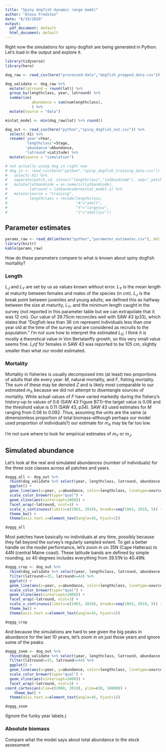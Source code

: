 ```yaml
---
title: "Spiny dogfish dynamic range model"
author: "Alexa Fredston"
date: "8/19/2020"
output:
  pdf_document: default
  html_document: default
---
```


Right now the simulations for spiny dogfish are being generated in Python. Let's load in the output and explore it. 

```r
library(tidyverse)
library(here)
```

```r
dog_raw <- read_csv(here("processed-data","dogfish_prepped_data.csv"))

dog_validate <- dog_raw %>%
  mutate(latround = round(lat)) %>% 
  group_by(lengthclass, year, latround) %>% 
  summarise(
            abundance = sum(numlengthclass),
            ) %>% 
  mutate(source = "data")

minlat_model <- min(dog_raw$lat) %>% round()

dog_out <- read_csv(here("python","spiny_dogfish_out.csv")) %>%
  select(-X1) %>% 
  rename('year'=Year,
         'lengthclass'=Stage,
         'abundance'=Abundance,
         'latround'=Latitude) %>%
  mutate(source = "simulation")

# not actually using dog_in right now 
# dog_in <- read_csv(here("python","spiny_dogfish_training_data.csv")) %>%
#   select(-X1) %>%
#   separate(patch_id, into=c("lengthclass","latbandcode"), sep="_patch") %>%
#   mutate(latbandcode = as.numeric(latbandcode),
#          latround = latbandcode+minlat_model-1) %>%
#   mutate(source = "training",
#          lengthclass = recode(lengthclass, 
#                               "A"="adult",
#                               "Y"="largejuv",
#                               "J"="smalljuv"))
```

## Parameter estimates 

```r
params_raw <- read_delim(here("python","parameter_estimates.csv"), delim=",",col_names=c("parameter","estimate"))
library(knitr)
kable(params_raw)
```

How do these parameters compare to what is known about spiny dogfish mortality? 

### Length

$L_J$ and $L_Y$ are set by us as values known without error. $L_Y$ is the mean length at maturity between females and males of the species (in cm). $L_J$ is the break point between juveniles and young adults; we defined this as halfway between the size at maturity, $L_Y$, and the minimum length caught in the survey (not reported in this parameter table but we can extrapolate that it was 12 cm). Our value of 39.75cm reconciles well with SAW 43 (p33), which states that "Dogfish less than 36 cm represent individuals less than one year old at the time of the survey and are considered as recruits to the population." I'm not sure how to interpret the estimated $L_0$; I think it is mostly a theoretical value in Von Bertalanffy growth, so this very small value seems fine. $L_inf$ for females in SAW 43 was reported to be 105 cm, slightly smaller than what our model estimated. 

### Mortality

Mortality in fisheries is usually decomposed into (at least) two proportions of adults that die every year: $M$, natural mortality, and $F$, fishing mortality. The sum of these may be denoted $Z$ and is likely most comparable to our estimated $m_A$ because we did not attempt to disentangle sources of mortality. While actual values of $F$ have varied markedly during the fishery's history--up to values of 0.6 (SAW 43 Figure B7.1)--the target value is 0.08 and the threshold value is 0.11 (SAW 43, p34). SAW 43 used estimates for $M$ ranging from 0.06 to 0.092. Thus, assuming the units are the same (a dimensionless proportion of total biomass--although perhaps our model used proportion of individuals?) our estimate for $m_A$ may be far too low. 

I'm not sure where to look for empirical estimates of $m_Y$ or $m_J$. 

## Simulated abundance

Let's look at the real and simulated abundances (number of individuals) for the three size classes across all patches and years. 

```r
doggg_all <- dog_out %>% 
  rbind(dog_validate %>% select(year, lengthclass, latround, abundance, source)) %>% 
  ggplot() + 
  geom_line(aes(x=year, y=abundance, color=lengthclass, linetype=source)) + 
  scale_color_brewer(type="qual") +
  geom_vline(aes(xintercept=2008)) +
  facet_wrap(~latround, ncol=4) +
  scale_x_continuous(limits=c(1963, 2018), breaks=seq(1963, 2018, 5)) +
  theme_bw() +
  theme(axis.text.x=element_text(angle=45, hjust=1))

doggg_all
```

Most patches have basically no individuals at any time, possibly because they fall beyond the survey's regularly sampled extent. To get a better handle on the model performance, let's zoom in on 35N (Cape Hatteras) to 44N (central Maine coast). These latitude bands are defined by simple rounding, so 40 degrees includes everything from 39.51N to 40.49N. 

```r
doggg_crop <- dog_out %>% 
  rbind(dog_validate %>% select(year, lengthclass, latround, abundance, source)) %>% 
  filter(latround>=35, latround<=44) %>%
  ggplot() + 
  geom_line(aes(x=year, y=abundance, color=lengthclass, linetype=source)) + 
  scale_color_brewer(type="qual") +
  geom_vline(aes(xintercept=2008)) +
  facet_wrap(~latround, ncol=3) +
  scale_x_continuous(limits=c(1963, 2018), breaks=seq(1963, 2018, 5)) +
  theme_bw() +
  theme(axis.text.x=element_text(angle=45, hjust=1))

doggg_crop
```

And because the simulations are hard to see given the big peaks in abundance for the last 10 years, let's zoom in on just those years and ignore some of the peaks: 


```r
doggg_zoom <- dog_out %>% 
  rbind(dog_validate %>% select(year, lengthclass, latround, abundance, source)) %>% 
  filter(latround>=35, latround<=44) %>%
  ggplot() + 
  geom_line(aes(x=year, y=abundance, color=lengthclass, linetype=source)) + 
  scale_color_brewer(type="qual") +
  geom_vline(aes(xintercept=2008)) +
  facet_wrap(~latround, ncol=3) +
coord_cartesian(xlim=c(2008, 2018), ylim=c(0, 10000)) +
    theme_bw() +
  theme(axis.text.x=element_text(angle=45, hjust=1))

doggg_zoom
```

(Ignore the funky year labels.) 

### Absolute biomass 

Compare what the model says about total abundance to the stock assessment